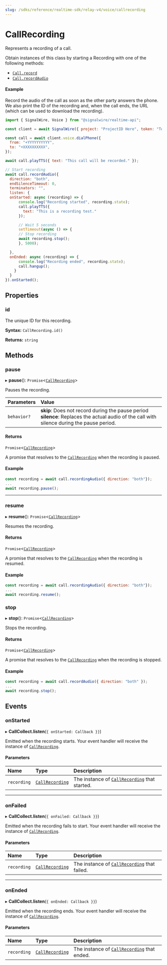 ```yaml
---
slug: /sdks/reference/realtime-sdk/relay-v4/voice/callrecording
---
```


# CallRecording

Represents a recording of a call.

Obtain instances of this class by starting a Recording with one of the following methods:

- [`Call.record`](./voice-call.mdx#record)
- [`Call.recordAudio`](./voice-call.mdx#voice_call_record_audio)

#### Example

Record the audio of the call as soon as the other party answers the phone. We
also print the ID of the recording and, when the call ends, the URL (which can be used
to download the recording).

```js
import { SignalWire, Voice } from "@signalwire/realtime-api";

const client = await SignalWire({ project: "ProjectID Here", token: "Token Here" })

const call = await client.voice.dialPhone({
  from: "+YYYYYYYYYY",
  to: "+XXXXXXXXXX",
});

await call.playTTS({ text: "This call will be recorded." });

// Start recording
await call.recordAudio({
  direction: "both",
  endSilenceTimeout: 0,
  terminators: "",
  listen: {
  onStarted: async (recording) => {
      console.log("Recording started", recording.state);
      call.playTTS({
        text: "This is a recording test."
      });

      // Wait 5 seconds
      setTimeout(async () => {
      // Stop recording
      await recording.stop();
      }, 5000);

  },
  onEnded: async (recording) => {
      console.log("Recording ended", recording.state);
      call.hangup();
    }
  }
}).onStarted();
```

## **Properties**

### id

The unique ID for this recording.

**Syntax:** `CallRecording.id()`

**Returns:** `string`


## **Methods**

### pause

▸ **pause**(): `Promise`\<[`CallRecording`](#)>

Pauses the recording.

| Parameters  | Value                                                                                                                                            |
|:------------|:-------------------------------------------------------------------------------------------------------------------------------------------------|
| `behavior?` | **skip**: Does not record during the pause period <br />**silence**: Replaces the actual audio of the call with silence during the pause period. |


#### Returns

`Promise`\<[`CallRecording`](#)>

A promise that resolves to the [`CallRecording`](#) when the recording is paused.

#### Example

```js
const recording = await call.recordingAudio({ direction: "both"});
...
await recording.pause();
```

---


### resume

▸ **resume**(): `Promise`\<[`CallRecording`](#)>

Resumes the recording.

#### Returns

`Promise`\<[`CallRecording`](#)>

A promise that resolves to the [`CallRecording`](#) when the recording is resumed.

#### Example

```js
const recording = await call.recordingAudio({ direction: "both"});
...
await recording.resume();
```

### stop

▸ **stop**(): `Promise`\<[`CallRecording`](#)>

Stops the recording.



#### Returns

`Promise`\<[`CallRecording`](#)>

A promise that resolves to the [`CallRecording`](#) when the recording is stopped.

#### Example

```js
const recording = await call.recordAudio({ direction: "both" });
...
await recording.stop();
```


## **Events**

### onStarted

▸ **CallCollect.listen**(`{ onStarted: Callback }}`)

Emitted when the recording starts. Your event handler will receive the instance of [`CallRecording`](#).


#### Parameters

| Name        | Type                 | Description                                        |
|:------------|:---------------------|:---------------------------------------------------|
| `recording` | [`CallRecording`](#) | The instance of [`CallRecording`](#) that started. |

---

### onFailed

▸ **CallCollect.listen**(`{ onFailed: Callback }}`)

Emitted when the recording fails to start. Your event handler will receive the instance of [`CallRecording`](#).


#### Parameters

| Name        | Type                 | Description                                       |
|:------------|:---------------------|:--------------------------------------------------|
| `recording` | [`CallRecording`](#) | The instance of [`CallRecording`](#) that failed. |

---

### onEnded

▸ **CallCollect.listen**(`{ onEnded: Callback }}`)

Emitted when the recording ends. Your event handler will receive the instance of [`CallRecording`](#).


#### Parameters

| Name        | Type                 | Description                                      |
|:------------|:---------------------|:-------------------------------------------------|
| `recording` | [`CallRecording`](#) | The instance of [`CallRecording`](#) that ended. |
